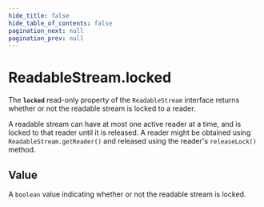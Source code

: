 ```yaml
---
hide_title: false
hide_table_of_contents: false
pagination_next: null
pagination_prev: null
---
```

# ReadableStream.locked

The **`locked`** read-only property of the `ReadableStream` interface returns whether or not the readable stream is locked to a reader.

A readable stream can have at most one active reader at a time, and is locked to that reader until it is released.
A reader might be obtained using `ReadableStream.getReader()` and released using the reader's `releaseLock()` method.

## Value

A `boolean` value indicating whether or not the readable stream is locked.
